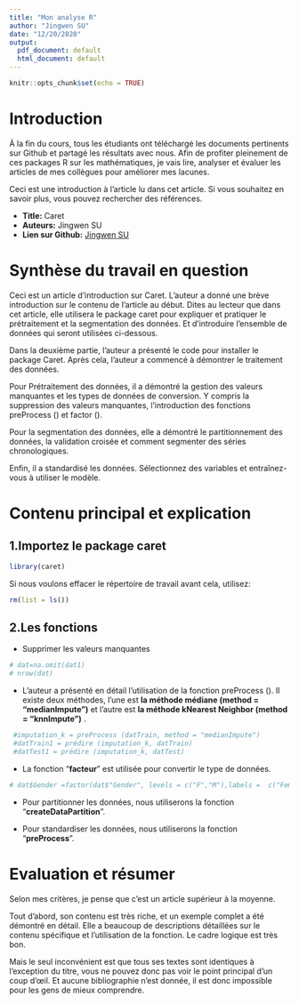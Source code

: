 ```yaml
---
title: "Mon analyse R"
author: "Jingwen SU"
date: "12/20/2020"
output:
  pdf_document: default
  html_document: default
---
```


```r
knitr::opts_chunk$set(echo = TRUE)
```

# Introduction

À la fin du cours, tous les étudiants ont téléchargé les documents pertinents sur Github et partagé les résultats avec nous. Afin de profiter pleinement de ces packages R sur les mathématiques, je vais lire, analyser et évaluer les articles de mes collègues pour améliorer mes lacunes.

Ceci est une introduction à l'article lu dans cet article. Si vous souhaitez en savoir plus, vous pouvez rechercher des références.

* **Title:** Caret
* **Auteurs:** Jingwen SU
* **Lien sur Github:** [Jingwen SU](https://github.com/Jingwen-su/PSBX/blob/main/Document%20final/gr01_Jingwen_SU_Caret.pdf)

# Synthèse du travail en question

Ceci est un article d'introduction sur Caret. L'auteur a donné une brève introduction sur le contenu de l'article au début. Dites au lecteur que dans cet article, elle utilisera le package caret pour expliquer et pratiquer le prétraitement et la segmentation des données. Et d'introduire l'ensemble de données qui seront utilisées ci-dessous.

Dans la deuxième partie, l'auteur a présenté le code pour installer le package Caret. Après cela, l'auteur a commencé à démontrer le traitement des données.

Pour Prétraitement des données, il a démontré la gestion des valeurs manquantes et les types de données de conversion. Y compris la suppression des valeurs manquantes, l'introduction des fonctions preProcess () et factor ().

Pour la segmentation des données, elle a démontré le partitionnement des données, la validation croisée et comment segmenter des séries chronologiques.

Enfin, il a standardisé les données. Sélectionnez des variables et entraînez-vous à utiliser le modèle.

# Contenu principal et explication

## 1.Importez le package caret

```r
library(caret)
```

Si nous voulons effacer le répertoire de travail avant cela, utilisez:

```r
rm(list = ls())
```

## 2.Les fonctions

* Supprimer les valeurs manquantes

```r
# dat=na.omit(dat1)
# nrow(dat)
```

* L'auteur a présenté en détail l'utilisation de la fonction preProcess (). Il existe deux méthodes, l'une est **la méthode médiane (method = "medianImpute")** et l'autre est **la méthode kNearest Neighbor (method = "knnImpute")** .

```r
 #imputation_k = preProcess (datTrain, method = "medianImpute")
 #datTrain1 = prédire (imputation_k, datTrain)
 #datTest1 = prédire (imputation_k, datTest)
```

* La fonction "**facteur**" est utilisée pour convertir le type de données.

```r
# dat$Gender =factor(dat$"Gender", levels = c("F","M"),labels =  c("Femme","homme"))
```

* Pour partitionner les données, nous utiliserons la fonction "**createDataPartition**".

* Pour standardiser les données, nous utiliserons la fonction "**preProcess**".


# Evaluation et résumer

Selon mes critères, je pense que c'est un article supérieur à la moyenne.

Tout d'abord, son contenu est très riche, et un exemple complet a été démontré en détail. Elle a beaucoup de descriptions détaillées sur le contenu spécifique et l'utilisation de la fonction. Le cadre logique est très bon.

Mais le seul inconvénient est que tous ses textes sont identiques à l'exception du titre, vous ne pouvez donc pas voir le point principal d'un coup d'œil. Et aucune bibliographie n'est donnée, il est donc impossible pour les gens de mieux comprendre.

